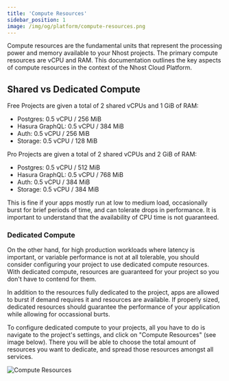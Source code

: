 ```yaml
---
title: 'Compute Resources'
sidebar_position: 1
image: /img/og/platform/compute-resources.png
---
```


Compute resources are the fundamental units that represent the processing power and memory available to your Nhost projects. The primary compute resources are vCPU and RAM. This documentation outlines the key aspects of compute resources in the context of the Nhost Cloud Platform.


## Shared vs Dedicated Compute

Free Projects are given a total of 2 shared vCPUs and 1 GiB of RAM:
	
 - Postgres: 0.5 vCPU / 256 MiB
 - Hasura GraphQL: 0.5 vCPU / 384 MiB
 - Auth: 0.5 vCPU / 256 MiB
 - Storage: 0.5 vCPU / 128 MiB

Pro Projects are given a total of 2 shared vCPUs and 2 GiB of RAM:
	
 - Postgres: 0.5 vCPU / 512 MiB
 - Hasura GraphQL: 0.5 vCPU / 768 MiB
 - Auth: 0.5 vCPU / 384 MiB
 - Storage: 0.5 vCPU / 384 MiB

This is fine if your apps mostly run at low to medium load, occasionally burst for brief periods of time, and can tolerate drops in performance. It is important to understand that the availability of CPU time is not guaranteed.

### Dedicated Compute

On the other hand, for high production workloads where latency is important, or variable performance is not at all tolerable, you should consider configuring your project to use dedicated compute resources. 
With dedicated compute, resources are guaranteed for your project so you don't have to contend for them.

In addition to the resources fully dedicated to the project, apps are allowed to burst if demand requires it and resources are available. If properly sized, dedicated resources should guarantee the performance of your application while allowing for occassional burts.

To configure dedicated compute to your projects, all you have to do is navigate to the project's settings, and click on "Compute Resources" (see image below). There you will be able to choose the total amount of resources you want to dedicate, and spread those resources amongst all services.


![Compute Resources](/img/platform/compute-resources/dashboard-slider.png)
